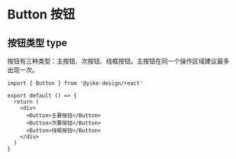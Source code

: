 # Button 按钮

## 按钮类型 type

按钮有三种类型：主按钮、次按钮、线框按钮。主按钮在同一个操作区域建议最多出现一次。


```tsx
import { Button } from '@yike-design/react'

export default () => {
  return (
    <div>
      <Button>主要按钮</Button>
      <Button>次要按钮</Button>
      <Button>线框按钮</Button>
    </div>
  )
}
```

